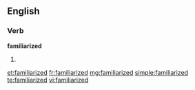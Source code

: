 ==English==

===Verb===
'''familiarized'''

# {{past of|[[familiarize]]}}

[[et:familiarized]]
[[fr:familiarized]]
[[mg:familiarized]]
[[simple:familiarized]]
[[te:familiarized]]
[[vi:familiarized]]